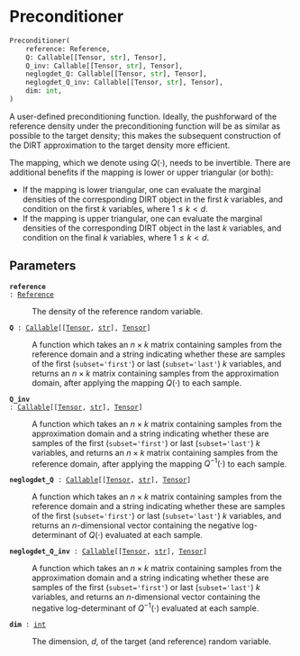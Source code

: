 # Preconditioner { #deep_tensor.Preconditioner }

```python
Preconditioner(
    reference: Reference,
    Q: Callable[[Tensor, str], Tensor],
    Q_inv: Callable[[Tensor, str], Tensor],
    neglogdet_Q: Callable[[Tensor, str], Tensor],
    neglogdet_Q_inv: Callable[[Tensor, str], Tensor],
    dim: int,
)
```

A user-defined preconditioning function.
Ideally, the pushforward of the reference density under the 
preconditioning function will be as similar as possible to the 
target density; this makes the subsequent construction of the DIRT 
approximation to the target density more efficient.

The mapping, which we denote using $Q(\cdot)$, needs to be 
invertible. There are additional benefits if the mapping is lower 
or upper triangular (or both):

  - If the mapping is lower triangular, one can evaluate the 
    marginal densities of the corresponding DIRT object in the 
    first $k$ variables, and condition on the first $k$ variables, 
    where $1 \leq k < d$.
  - If the mapping is upper triangular, one can evaluate the 
    marginal densities of the corresponding DIRT object in the 
    last $k$ variables, and condition on the final $k$ variables, 
    where $1 \leq k < d$.

## Parameters {.doc-section .doc-section-parameters}

<code>[**reference**]{.parameter-name} [:]{.parameter-annotation-sep} [[Reference](`deep_tensor.references.Reference`)]{.parameter-annotation}</code>

:   The density of the reference random variable.

<code>[**Q**]{.parameter-name} [:]{.parameter-annotation-sep} [[Callable](`typing.Callable`)\[\[[Tensor](`torch.Tensor`), [str](`str`)\], [Tensor](`torch.Tensor`)\]]{.parameter-annotation}</code>

:   A function which takes an $n \times k$ matrix containing  samples from the reference domain and a string indicating  whether these are samples of the first (`subset='first'`) or  last (`subset='last'`) $k$ variables, and returns an  $n \times k$ matrix containing samples from the approximation  domain, after applying the mapping $Q(\cdot)$ to each sample.

<code>[**Q_inv**]{.parameter-name} [:]{.parameter-annotation-sep} [[Callable](`typing.Callable`)\[\[[Tensor](`torch.Tensor`), [str](`str`)\], [Tensor](`torch.Tensor`)\]]{.parameter-annotation}</code>

:   A function which takes an $n \times k$ matrix containing  samples from the approximation domain and a string indicating  whether these are samples of the first (`subset='first'`) or  last (`subset='last'`) $k$ variables, and returns an  $n \times k$ matrix containing samples from the reference  domain, after applying the mapping $Q^{-1}(\cdot)$ to each  sample.

<code>[**neglogdet_Q**]{.parameter-name} [:]{.parameter-annotation-sep} [[Callable](`typing.Callable`)\[\[[Tensor](`torch.Tensor`), [str](`str`)\], [Tensor](`torch.Tensor`)\]]{.parameter-annotation}</code>

:   A function which takes an $n \times k$ matrix containing  samples from the reference domain and a string indicating  whether these are samples of the first (`subset='first'`) or  last (`subset='last'`) $k$ variables, and returns an  $n$-dimensional vector containing the negative log-determinant  of $Q(\cdot)$ evaluated at each sample.

<code>[**neglogdet_Q_inv**]{.parameter-name} [:]{.parameter-annotation-sep} [[Callable](`typing.Callable`)\[\[[Tensor](`torch.Tensor`), [str](`str`)\], [Tensor](`torch.Tensor`)\]]{.parameter-annotation}</code>

:   A function which takes an $n \times k$ matrix containing  samples from the approximation domain and a string indicating  whether these are samples of the first (`subset='first'`) or  last (`subset='last'`) $k$ variables, and returns an  $n$-dimensional vector containing the negative log-determinant  of $Q^{-1}(\cdot)$ evaluated at each sample.

<code>[**dim**]{.parameter-name} [:]{.parameter-annotation-sep} [[int](`int`)]{.parameter-annotation}</code>

:   The dimension, $d$, of the target (and reference) random  variable.